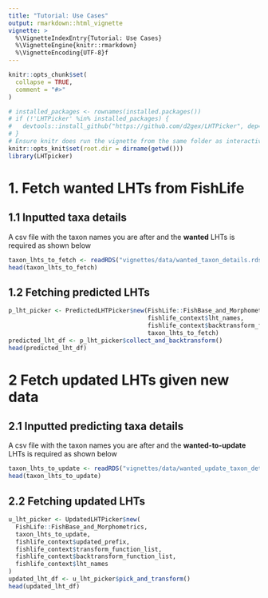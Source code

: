 ```yaml
---
title: "Tutorial: Use Cases"
output: rmarkdown::html_vignette
vignette: >
  %\VignetteIndexEntry{Tutorial: Use Cases}
  %\VignetteEngine{knitr::rmarkdown}
  %\VignetteEncoding{UTF-8}f
---
```


```r
knitr::opts_chunk$set(
  collapse = TRUE,
  comment = "#>"
)
```

```r
# installed_packages <- rownames(installed.packages())
# if (!'LHTPicker' %in% installed_packages) {
#   devtools::install_github("https://github.com/d2gex/LHTPicker", dep=TRUE)
# }
# Ensure knitr does run the vignette from the same folder as interactively
knitr::opts_knit$set(root.dir = dirname(getwd()))
library(LHTpicker)
```

# 1. Fetch wanted LHTs from FishLife

## 1.1 Inputted taxa details

A csv file with the taxon names you are after and the **wanted** LHTs is required as shown below
```r
taxon_lhts_to_fetch <- readRDS("vignettes/data/wanted_taxon_details.rds")
head(taxon_lhts_to_fetch)
```

## 1.2 Fetching predicted LHTs
```r
p_lht_picker <- PredictedLHTPicker$new(FishLife::FishBase_and_Morphometrics,
                                       fishlife_context$lht_names,
                                       fishlife_context$backtransform_function_list,
                                       taxon_lhts_to_fetch)
predicted_lht_df <- p_lht_picker$collect_and_backtransform()
head(predicted_lht_df)
```
# 2 Fetch updated LHTs given new data

## 2.1 Inputted predicting taxa details
A csv file with the taxon names you are after and the **wanted-to-update** LHTs is required as shown below
```r
taxon_lhts_to_update <- readRDS("vignettes/data/wanted_update_taxon_details.rds")
head(taxon_lhts_to_update)
```
## 2.2 Fetching updated LHTs
```r

u_lht_picker <- UpdatedLHTPicker$new(
  FishLife::FishBase_and_Morphometrics,
  taxon_lhts_to_update,
  fishlife_context$updated_prefix,
  fishlife_context$transform_function_list,
  fishlife_context$backtransform_function_list,
  fishlife_context$lht_names
)
updated_lht_df <- u_lht_picker$pick_and_transform()
head(updated_lht_df)
```
